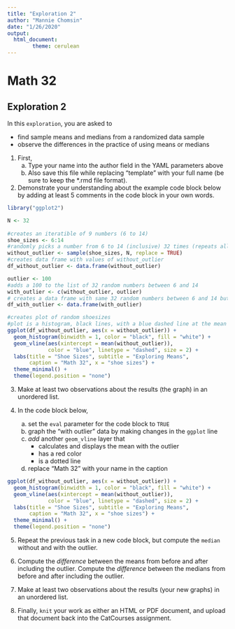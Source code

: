 ```yaml
---
title: "Exploration 2"
author: "Mannie Chomsin"
date: "1/26/2020"
output: 
  html_document:
        theme: cerulean
---
```


# Math 32
## Exploration 2

In this `exploration`, you are asked to

* find sample means and medians from a randomized data sample
* observe the differences in the practice of using means or medians

1. First,
    a. Type your name into the author field in the YAML parameters above
    b. Also save this file while replacing "template" with your full name (be sure to keep the *.rmd file format).

2. Demonstrate your understanding about the example code block below by adding at least 5 comments in the code block in your own words.

```r
library("ggplot2")

N <- 32
 
#creates an iteratible of 9 numbers (6 to 14)
shoe_sizes <- 6:14
#randomly picks a number from 6 to 14 (inclusive) 32 times (repeats allowed), and saves list of random numbers to variable without_outlier
without_outlier <- sample(shoe_sizes, N, replace = TRUE) 
#creates data frame with values of without_outlier
df_without_outlier <- data.frame(without_outlier) 

outlier <- 100
#adds a 100 to the list of 32 random numbers between 6 and 14
with_outlier <- c(without_outlier, outlier) 
# creates a data frame with same 32 random numbers between 6 and 14 but with an additional value of 100
df_with_outlier <- data.frame(with_outlier)

#creates plot of random shoesizes
#plot is a histogram, black lines, with a blue dashed line at the mean shoesize
ggplot(df_without_outlier, aes(x = without_outlier)) +
  geom_histogram(binwidth = 1, color = "black", fill = "white") +
  geom_vline(aes(xintercept = mean(without_outlier)),
             color = "blue", linetype = "dashed", size = 2) +
  labs(title = "Shoe Sizes", subtitle = "Exploring Means",
       caption = "Math 32", x = "shoe sizes") +
  theme_minimal() +
  theme(legend.position = "none")
```

3. Make at least two observations about the results (the graph) in an unordered list.

4. In the code block below,

    a. set the `eval` parameter for the code block to `TRUE`
    b. graph the "with outlier" data by making changes in the `ggplot` line
    c. *add* another `geom_vline` layer that 
        * calculates and displays the mean with the outlier
        * has a red color
        * is a dotted line
    d. replace "Math 32" with your name in the caption
  
```r
ggplot(df_without_outlier, aes(x = without_outlier)) +
  geom_histogram(binwidth = 1, color = "black", fill = "white") +
  geom_vline(aes(xintercept = mean(without_outlier)),
             color = "blue", linetype = "dashed", size = 2) +
  labs(title = "Shoe Sizes", subtitle = "Exploring Means",
       caption = "Math 32", x = "shoe sizes") +
  theme_minimal() +
  theme(legend.position = "none")
```

5. Repeat the previous task in a new code block, but compute the `median` without and with the outlier.

6.  Compute the *difference* between the means from before and after including the outlier.  Compute the *difference* between the medians from before and after including the outlier.

7. Make at least two observations about the results (your new graphs) in an unordered list.

8. Finally, `knit` your work as either an HTML or PDF document, and upload that document back into the CatCourses assignment.